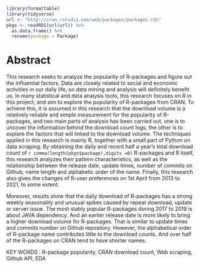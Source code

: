 
```r
library(formattable)
library(tidyverse)
url <- "http://cran.rstudio.com/web/packages/packages.rds"
pkgs <- readRDS(url(url)) %>% 
  as.data.frame() %>%
  rename(package = Package)
```


# Abstract

This research seeks to analyze the popularity of R-packages and figure out the influential factors. Data are closely related to social and economic activities in our daily life, so data mining and analysis will definitely benefit us. In many statistical and data analysis tools, this research focuses on R in this project, and aim to explore the popularity of R-packages from CRAN. To achieve this, it is assumed in this research that the download volume is a relatively reliable and simple measurement for the popularity of R-packages, and two main parts of analysis has been carried out, one is to uncover the information behind the download count logs, the other is to explore the factors that will linked to the download volume. The techniques applied in this research is mainly R, together with a small part of Python on data scraping. By obtaining the daily and recent half a year's total download count of `r comma(length(pkgs$package),digits =0)` R-packages and R itself, this research analyzes their pattern characteristics, as well as the relationship between the release date, update times, number of commits on Github, name length and alphabetic order of the name. Finally, this research also gives the changes of R-user preferences on 1st April from 2013 to 2021, to some extent. 

Moreover, results show that the daily download of R-packages has a strong weekly seasonality and unusual spikes caused by repeat download, update or server issue. The most stably popular R-packages during 2017 to 2019 is about JAVA dependency. And an earlier release date is more likely to bring a higher download volume for R-packages. That is similar to update times and commits number on Github repository. However, the alphabetical order of R-package name contributes little to the download counts. And over half of the R-packages on CRAN tend to have shorter names.



KEY WORDS : R-package popularity, CRAN download count, Web scraping, Github API, EDA



\pagebreak